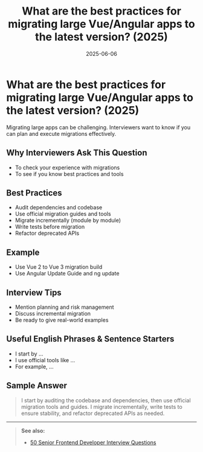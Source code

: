 ﻿---
title: 'What are the best practices for migrating large Vue/Angular apps to the latest version? (2025)'
date: '2025-06-06'
tags: ['interview', 'vuejs', 'angular', 'migration', 'best practices']
draft: false
summary: 'Best practices for migrating large Vue/Angular apps to the latest version, with examples and interview tips.'
authors: ['default']
layout: PostSimple
---

# What are the best practices for migrating large Vue/Angular apps to the latest version? (2025)

Migrating large apps can be challenging. Interviewers want to know if you can plan and execute migrations effectively.

## Why Interviewers Ask This Question

- To check your experience with migrations
- To see if you know best practices and tools

## Best Practices

- Audit dependencies and codebase
- Use official migration guides and tools
- Migrate incrementally (module by module)
- Write tests before migration
- Refactor deprecated APIs

## Example

- Use Vue 2 to Vue 3 migration build
- Use Angular Update Guide and ng update

## Interview Tips

- Mention planning and risk management
- Discuss incremental migration
- Be ready to give real-world examples

## Useful English Phrases & Sentence Starters

- I start by ...
- I use official tools like ...
- For example, ...

## Sample Answer

> I start by auditing the codebase and dependencies, then use official migration tools and guides. I migrate incrementally, write tests to ensure stability, and refactor deprecated APIs as needed.

---

> **See also:**
>
> - [50 Senior Frontend Developer Interview Questions](./50-frontend-developer-interview-questions)
